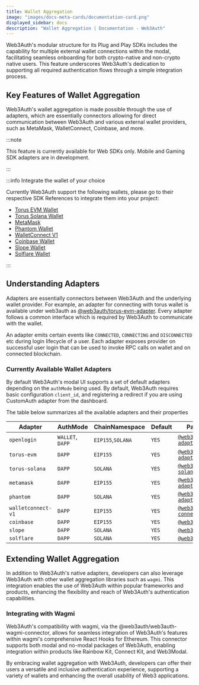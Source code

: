```yaml
---
title: Wallet Aggregation
image: "images/docs-meta-cards/documentation-card.png"
displayed_sidebar: docs
description: "Wallet Aggregation | Documentation - Web3Auth"
---
```


Web3Auth's modular structure for its Plug and Play SDKs includes the capability for multiple external wallet connections within the modal,
facilitating seamless onboarding for both crypto-native and non-crypto native users. This feature underscores Web3Auth's dedication to supporting all
required authentication flows through a simple integration process.

## Key Features of Wallet Aggregation

Web3Auth's wallet aggregation is made possible through the use of adapters, which are essentially connectors allowing for direct communication between
Web3Auth and various external wallet providers, such as MetaMask, WalletConnect, Coinbase, and more.

:::note

This feature is currently available for Web SDKs only. Mobile and Gaming SDK adapters are in development.

:::

:::info Integrate the wallet of your choice

Currently Web3Auth support the following wallets, please go to their respective SDK References to integrate them into your project:

- [Torus EVM Wallet](/sdk/pnp/web/adapters/torus-evm)
- [Torus Solana Wallet](/sdk/pnp/web/adapters/torus-solana)
- [MetaMask](/sdk/pnp/web/adapters/metamask)
- [Phantom Wallet](/sdk/pnp/web/adapters/phantom)
- [WalletConnect V1](/sdk/pnp/web/adapters/wallet-connect-v1)
- [Coinbase Wallet](/sdk/pnp/web/adapters/coinbase)
- [Slope Wallet](/sdk/pnp/web/adapters/slope)
- [Solflare Wallet](/sdk/pnp/web/adapters/solflare)

:::

## Understanding Adapters

Adapters are essentially connectors between Web3Auth and the underlying wallet provider. For example, an adapter for connecting with torus wallet is
available under web3auth as [@web3auth/torus-evm-adapter](/sdk/pnp/web/adapters/torus-evm). Every adapter follows a common interface which is required
by Web3Auth to communicate with the wallet.

An adapter emits certain events like `CONNECTED`, `CONNECTING` and `DISCONNECTED` etc during login lifecycle of a user. Each adapter exposes provider
on successful user login that can be used to invoke RPC calls on wallet and on connected blockchain.

### Currently Available Wallet Adapters

By default Web3Auth's modal UI supports a set of default adapters depending on the `authMode` being used. By default, Web3Auth requires basic
configuration `client_id`, and registering a redirect if you are using CustomAuth adapter from the dashboard.

The table below summarizes all the available adapters and their properties

| Adapter            | AuthMode         | ChainNamespace    | Default | Package Name                                                                     |
| ------------------ | ---------------- | ----------------- | ------- | -------------------------------------------------------------------------------- |
| `openlogin`        | `WALLET`, `DAPP` | `EIP155`,`SOLANA` | `YES`   | [`@web3auth/openlogin-adapter`](/sdk/pnp/web/adapters/openlogin)                 |
| `torus-evm`        | `DAPP`           | `EIP155`          | `YES`   | [`@web3auth/torus-evm-adapter`](/sdk/pnp/web/adapters/torus-evm)                 |
| `torus-solana`     | `DAPP`           | `SOLANA`          | `YES`   | [`@web3auth/torus-solana-adapter`](/sdk/pnp/web/adapters/torus-solana)           |
| `metamask`         | `DAPP`           | `EIP155`          | `YES`   | [`@web3auth/metamask-adapter`](/sdk/pnp/web/adapters/metamask)                   |
| `phantom`          | `DAPP`           | `SOLANA`          | `YES`   | [`@web3auth/phantom-adapter`](/sdk/pnp/web/adapters/phantom)                     |
| `walletconnect-v1` | `DAPP`           | `EIP155`          | `YES`   | [`@web3auth/wallet-connect-v1-adapter`](/sdk/pnp/web/adapters/wallet-connect-v1) |
| `coinbase`         | `DAPP`           | `EIP155`          | `YES`   | [`@web3auth/coinbase`](/sdk/pnp/web/adapters/coinbase)                           |
| `slope`            | `DAPP`           | `SOLANA`          | `YES`   | [`@web3auth/slope`](/sdk/pnp/web/adapters/slope)                                 |
| `solflare`         | `DAPP`           | `SOLANA`          | `YES`   | [`@web3auth/solflare`](/sdk/pnp/web/adapters/solflare)                           |

## Extending Wallet Aggregation

In addition to Web3Auth's native adapters, developers can also leverage Web3Auth with other wallet aggregation libraries such as `wagmi`. This
integration enables the use of Web3Auth within popular frameworks and products, enhancing the flexibility and reach of Web3Auth's authentication
capabilities.

### Integrating with Wagmi

Web3Auth's compatibility with wagmi, via the @web3auth/web3auth-wagmi-connector, allows for seamless integration of Web3Auth's features within wagmi's
comprehensive React Hooks for Ethereum. This connector supports both modal and no-modal packages of Web3Auth, enabling integration within products
like Rainbow Kit, Connect Kit, and Web3Modal.

By embracing wallet aggregation with Web3Auth, developers can offer their users a versatile and inclusive authentication experience, supporting a
variety of wallets and enhancing the overall usability of Web3 applications.
